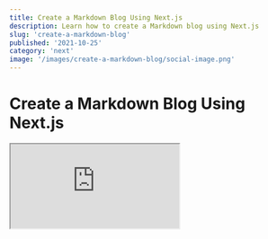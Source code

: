 ```yaml
---
title: Create a Markdown Blog Using Next.js
description: Learn how to create a Markdown blog using Next.js
slug: 'create-a-markdown-blog'
published: '2021-10-25'
category: 'next'
image: '/images/create-a-markdown-blog/social-image.png'
---
```


# Create a Markdown Blog Using Next.js

<Iframe title="JavaScript Sandbox" src="https://thedigitalgarden.vercel.app/" />

You can view the entire site at [The Digital Garden](https://thedigitalgarden.vercel.app/) and view the [source code on GitHub](https://github.com/JoysOfCode/markdown-blog).

## Table of Contents

- [Your Digital Garden](#your-digital-garden)
- [List of Features](#list-of-features)
- [How Does it Work](#how-does-it-work)
- [Project Setup](#project-setup)
- [Next.js Folder Structure](#nextjs-folder-structure)
- [Next.js File System Based Router](#nextjs-file-system-based-router)
- [Showing Posts](#showing-posts)
- [Markdown Plugins](#markdown-plugins)
- [Markdown Component Substitution](#markdown-component-substitution)
- [List Sorted Posts](#list-sorted-posts)
- [Post Categories](#post-categories)
- [Navigation](#navigation)
- [SEO](#seo)
- [Styles](#styles)
- [Layout](#layout)
- [Dark Mode](#dark-mode)
- [Deploy](#deploy)
- [Conclusion](#conclusion)

## Your Digital Garden

Despite popular platforms for developers to author and share content with others I strongly believe that you should have your own place on the internet — your own **digital garden.**

I set out to create something that I would want to use based on what I think a **Markdown** blog should have. Understanding every part of your site is another excuse to **learn, modify and extend**.

The reason why I don't use [Gatsby](https://www.gatsbyjs.com/) is because it's **easy but not simple** meaning you can probably set up a blog in minutes like [Wordpress](https://wordpress.org/) but you don't understand how any of it works because the abstraction is so high.

For this reason I'm using [Next.js](https://nextjs.org/) because while you have to do more work you get to learn a lot more. Having more code doesn't mean it's more complicated — in fact you're going to be surprised how little code we're going to write.

More importantly most of what I'm going to show you is **meta-framework agnostic** meaning you can use what you learn with other framewors.

Understanding **React** is required but I'm going to try to keep it beginner friendly if you never used **Next.js** before and we're going to be using **TypeScript** which is **optional**, so you can completely ignore it and just use **JavaScript**.

## List of Features

These are the features I expect a **Markdown** blog to have:

- **Dark mode**
- **MDX** for a rich user experience
- **Syntax highlight** (**line numbers**, **line highlight** and **copying code** to the clipboard)
- **List posts** by oldest to newest
- **Filter posts** by category
- **Meta tags** (**SEO** and **social share images**)
- **Table of contents** autogenerated from headings
- **Tables** and other extended **Markdown** features from [GitHub Flavored Markdown](https://github.github.com/gfm/)
- **Smart typography** (real quotes and ellipses)

## How Does it Work

We're going to create the **URL slug** from the post title and have **Next.js** build the page for us for every post.

<Image
  height="314px"
  width="637px"
  src="/images/create-a-markdown-blog/site-diagram.webp"
  alt="Site diagram"
/>

**Markdown**

[Markdown](https://daringfireball.net/projects/markdown/) is popular because it's easy to author content, so we don't have to write **HTML** by hand or use a clumsy [WYSWYG](https://en.wikipedia.org/wiki/WYSIWYG) solution that can't keep up with your intent.

**MDX**

We're going to use [MDX](https://mdxjs.com/) (JSX in **Markdown**) that lets you use **React** components inside **Markdown**.

**Static Generated**

The site itself is **static generated** meaning **Next.js** is going to build the entire site in advance at **build time** when it deploys to **Vercel** meaning it's going to be fast once it's cached on their [CDN](https://en.wikipedia.org/wiki/Content_delivery_network) (content delivery network).

**Static** doesn't mean not interactive. You might be familiar with the term from other site builders where it just means to output **HTML**, **CSS** and **JavaScript**. This is not the case with **Next.js**.

**Styles**

For the styles we're going to use a **CSS-in-JS** solution [styled-jsx](https://github.com/vercel/styled-jsx) mostly because it works out of the box with **Next.js** and using it is similar to a **single file component** if you ever used **Vue**, or **Svelte**.

If you want highlighting and code completion there's [styled-jsx Syntax Highlighting](https://marketplace.visualstudio.com/items?itemName=Divlo.vscode-styled-jsx-syntax) and [styled-jsx Language Server](https://marketplace.visualstudio.com/items?itemName=Divlo.vscode-styled-jsx-languageserver) extension for [VS Code](https://code.visualstudio.com/) but it's optional (I expect you to use your prefered styling method).

Nothing here is specific to **CSS-in-JS** other than giving us **scoped styles**, so feel free to use any **CSS** solution for **React** you prefer.

**Deployment**

For deployment we're going to use **Vercel**, so whenever we push to **GitHub** it's going to trigger a deploy to **Vercel**.

## Project Setup

Let's initialize a **Next.js** project using **TypeScript** but feel free to exclude the flag if you don't want to use it.

Name it whatever you want.

```shell:terminal
npx create-next-app --typescript
```

Start the development server and the page should be available at [http://localhost:3000/](http://localhost:3000/).

```shell:terminal
npm run dev
```

There's a couple of things we don't need, so let's remove:

- **api** folder inside **pages**
- Everything inside the **styles** folder
- Styles import in **pages/\_app.tsx**
- Everything inside **pages/index.tsx**

After that change the contents of `index.tsx`. After you're done you should see **Home** on your page.

```tsx:pages/index.tsx
export default function Home() {
  return <h1>Home</h1>
}
```

Let's also set up [module path aliases](https://nextjs.org/docs/advanced-features/module-path-aliases) inside `tsconfig.json`, so we can import things **relative to the root of our project**.

For example instead of doing `../../Component'` you can do `'@/root/components/Component'`.

```json:tsconfig.json
{
  "compilerOptions": {
    // ...
	"baseUrl": ".",
	"paths": {
      "@/root/*": ["./*"]
	}
  },
  // ...
}
```

You can set as many **path aliases** as you want. Some people prefer to have special paths for **components**, **styles** and other things but I prefer keeping it simple.

## Next.js Folder Structure

Here is an explanation of the **Next.js** folder structure.

**.next**

**Next.js** cache and build output.

**pages**

**Next.js** uses a **file-system based router** where every file you create is a page like in **PHP**. For example `pages/about.tsx` would map to `http://localhost:3000/about`. You can also have **dynamic routing** and it's awesome.

**Next.js** has special files **\_app.tsx** that acts like a wrapper around every page and **\_document.tsx** to get access to the `<html>` and `<body>` tags.

**api**

Holds your **API endpoints** using **serverless functions** meaning you don't need to use a real server for simple things.

You can scrape a site and serve the **JSON** as a response you can render in your **frontend**, or **store it inside a database**. You **can't** create, or write to files since **serverless functions** don't have storage because they spin up once per request.

**public**

Holds your **static assets** such as images.

**styles**

Your **CSS** but it's not convention.

**eslintrc.json**

**ESLint** linting rules.

**next-env.d.ts**

Makes sure **Next.js** types are picked up by **TypeScript**.

**next.config.js**

Let's you extend the **Webpack** config for **Next.js** without having to **eject**.

**tsconfig.json**

**TypeScript** compiler options. You're going to use **jsconfig.json** if you're using **JavaScript**.

I want to note that some things like `pages` are convention in **Next.js** but other things like **styles** and where you place your components are unopinionated.

## Next.js File System Based Router

We need a way to generate pages when we build our site.

Imagine what a chore it would be if we created a new page for every post like `pages/post1.tsx`, `pages/post2.tsx`.

We can instead create a **dynamic route** such as `pages/[slug].tsx`, so that we can create pages on the fly based on the posts we create.

We're going to get those paths from the **file system** because we can use **Node.js** inside **Next.js** pages.

This is possible because **Next.js** exposes **special functions** we can only use inside a page such as `getStaticPaths` and `getStaticProps` where we can **pre-render the page at build time**.

<Image
  height="496px"
  width="888px"
  src="/images/create-a-markdown-blog/next-page-render.webp"
  alt="Next.js page render"
/>

This is how it looks inside **Next.js**.

```tsx:pages/[slug].tsx
export default function Post(props) {
  return <h1>{props.title}</h1>
}

export async function getStaticPaths() {
  return {
    paths: [
      { params: { slug: 'post-1' } },
      { params: { slug: 'post-2' } }
	],
    fallback: false,
  }
}

export async function getStaticProps() {
  return {
    props: {
      title: 'Post',
    },
  }
}
```

In the above example since we created `[slug].tsx` **Next.js** expects us to specify a **slug** that can be any path as the **param**, so we created paths for [http://localhost:3000/post-1](http://localhost:3000/1) and [http://localhost:3000/post-2](http://localhost:3000/2).

This means we generate the **paths** and **props** in advance. The **props** are then sent to the **component** like regular **props**.

**Next.js** is flexible, so we can specify per page if we want it to be **SSG** (server-side generated) meaning **Next.js** builds the pages during **build time**, or **SSR** (server-side rendered) using `getServerSideProps` where you have to request the page from the server.

Since this code gets executed **server-side** in **Node.js** land in some **ephemeral serverless function** it's not part of the bundle.

**Next.js** is just **React** with a couple of extra things with a great developer experience. This was just a brief introduction to **Next.js** but if you want to learn **Next.js** hit up the [Next.js basics](https://nextjs.org/learn/basics/create-nextjs-app).

## Showing Posts

Let's start with the most interesting part which is showing **Markdown** posts.

For this we're going to use [mdx-bundler](https://github.com/kentcdodds/mdx-bundler) that's going to help us with reading **Markdown** files and bundle any dependencies we have such as **React** components which is awesome because it's framework agnostic unlike [next-mdx-remote](https://github.com/hashicorp/next-mdx-remote).

```shell:terminal
npm i mdx-bundler esbuild
```

[esbuild](https://esbuild.github.io/) is just an extremely fast **JavaScript** bundler that **mdx-bundler** uses.

Let's add some example posts by creating a `posts` folder at the root of our project (same place where your `package.json` is).

Inside `posts` we're going to create at least two folders with posts following this structure:

- `posts/post-1/post-1.mdx`
- `posts/post-2/post-2.mdx`

At the top of every **Markdown** file we're going to include the **title**, **description**, **published**, **category**, **slug** and **social share image** metadata that we can parse as **front matter**.

```md:post-1.mdx
---
title: First Post
description: This is the first post
published: '2021-10-10'
category: 'javascript'
slug: 'post-1'
image: '/images/post-1/social-image.png'
---

import { Counter } from './Counter'

# First Post

This is the first post.

You can use regular Markdown inside here like *italic* or **bold**.

Here's a component.

<Counter />
```

```md:post-2.mdx
---
title: Second Post
description: This is the second post
published: '2021-10-20'
category: 'javascript'
slug: 'post-2'
image: '/images/post-2/social-image.png'
---

# Post 2

This is the second post.

If you had an image:

![Description](/images/post-2/image.webp)
```

If you want to use an image don't include `public` in the path but just `/images/post-2/image.webp` because **Next.js** is going to serve it from [http://localhost:3000/images/post-2/image.webp](http://localhost:3000/images/post-2/image.webp).

I'm not going to include any **social share images** here but in my other post I explain how you can [automate creating dynamic social share images](https://joyofcode.xyz/dynamic-social-share-images) and later I'm going to show you what `<meta>` tags to include.

If you just want to know the dimensions it should be **1200px** by **630px** in size. If you're going to do it yourself use [Figma](https://www.figma.com/).

We're going to include a component for `post-1`:

- `posts/post-1/Counter.tsx`

```tsx:posts/post-1/Counter.tsx
import { useState } from 'react'

export function Counter() {
  const [count, setCount] = useState(0)

  return (
    <div>
      <p>You clicked {count} times</p>
      <button onClick={() => setCount(count + 1)}>Click</button>
    </div>
  )
}
```

Create `[slug].tsx` inside the `pages` directory that's going to be responsible for our posts:

- `pages/[slug].tsx`

We're going to use **Node.js** to read from the **file system** and create **paths** based on the posts we have.

First we're going to get the post names.

```ts:example.ts
import fs from 'fs'

// post paths
const currentDirectory = process.cwd()
const posts = fs.readdirSync(`${currentDirectory}/posts`)
const postPaths = posts.map((post) => post)

// [ 'post-1', 'post-2' ]
```

Then we're going to `map` over the **paths** to create **slugs** in the format that **Next.js** expects.

```ts:example.ts
// paths
const paths = postPaths.map((path) => ({
  params: { slug: path },
}))

/*
[
  { params: { slug: 'post-1' } },
  { params: { slug: 'post-2' } }
]
*/
```

At the end this is our `getStaticPaths`.

```tsx:pages/[slug].tsx
export async function getStaticPaths() {
  // post paths
  const currentDirectory = process.cwd()
  const posts = fs.readdirSync(`${currentDirectory}/posts`)
  const postPaths = posts.map((post) => post)

  // paths
  const paths = postPaths.map((path) => ({
    params: { slug: path },
  }))

  return {
    paths,
    fallback: false,
  }
}
```

The `fallback: false` means that it should return a **404 page** if not found. If you don't include this **Next.js** would complain.

When you're using `getStaticPaths` you also have to use `getStaticProps`.

After we create the **paths** we can take the **slug** from the **URL**. For example when someone visits [http://localhost:3000/post-1](http://localhost:3000/post-1) we can find the post by **post-1** and parse it using **mdx-bundler**.

```tsx:pages/[slug].tsx
export async function getStaticProps({ params }) {
  // slug
  const { slug } = params

  // post path
  const currentDirectory = process.cwd()
  const postPath = `${currentDirectory}/posts/${slug}/${slug}.mdx`
  const markdown = await bundleMDXFile(postPath)
  const { code, frontmatter: metadata } = markdown

  return {
    props: {
      code,
      metadata,
    },
  }
}
```

`getStaticProps` taks a `context` argument from where we destructure `params`.

After we parse the post using `bundleMDXFile` we get the bundled `code` that we can use on the frontend to create a component using `getMDXComponent`.

We also have `metadata` from the **front matter** we can use for **SEO** later.

```tsx:pages/[slug].tsx
import { useMemo } from 'react'
import { getMDXComponent } from 'mdx-bundler/client'

interface PostProps {
  code: string
  metadata: any
}

export default function Post({ code, metadata }: PostProps) {
  // avoid recreating the component every render
  const Component = useMemo(() => getMDXComponent(code), [code])
  return <Component />
}
```

If you navigate to [http://localhost:3000/post-1](http://localhost:3000/post-1) you should see the post.

<Image
  height="284px"
  width="511px"
  src="/images/create-a-markdown-blog/mdx-component.webp"
  alt="MDX component"
/>

This took no code at all and we have a working blog that we understand how it works completely.

This is how `[slug].tsx` should look like.

```tsx:pages/[slug.tsx]
import { useMemo } from 'react'
import { bundleMDXFile } from 'mdx-bundler'
import { getMDXComponent } from 'mdx-bundler/client'
import fs from 'fs'

interface PostProps {
  code: string
  metadata: any
}

interface Params {
  params: {
    slug: string
  }
}

export default function Post({ code, metadata }: PostProps) {
  // avoid recreating the component every render
  const Component = useMemo(() => getMDXComponent(code), [code])
  return <Component />
}

export async function getStaticPaths() {
  // post paths
  const currentDirectory = process.cwd()
  const posts = fs.readdirSync(`${currentDirectory}/posts`)
  const postPaths = posts.map((post) => post)

  // paths
  const paths = postPaths.map((path) => ({
    params: { slug: path },
  }))

  return {
    paths,
    fallback: false,
  }
}

export async function getStaticProps({ params }: Params) {
  // slug
  const { slug } = params

  // post path
  const currentDirectory = process.cwd()
  const postPath = `${currentDirectory}/posts/${slug}/${slug}.mdx`
  const markdown = await bundleMDXFile(postPath)
  const { code, frontmatter: metadata } = markdown

  return {
    props: {
      code,
      metadata,
    },
  }
}

```

I urge you to `console.log` everything to see how it works — keep in mind logs inside special **Next.js** functions only show inside your **terminal** because it happens on the server (I still fall for that one).

## Markdown Plugins

There's [remark plugins](https://github.com/remarkjs/remark/blob/main/doc/plugins.md) that process **Markdown** and [rehype plugins](https://github.com/rehypejs/rehype/blob/main/doc/plugins.md) that process **HTML** after it's converted from **Markdown**.

Don't be confused by the difference. If you find a **plugin** you want to use it's either going to be one of them. You're going to have to figure out if they work or don't.

We're going to include useful **plugins** from **syntax highlight** to generating a **table of contents**.

```shell:terminal
npm i rehype-code-titles rehype-image-placeholder rehype-prism-plus remark-gfm remark-autolink-headings remark-slug @silvenon/remark-smartypants remark-toc remark-unwrap-images
```

Inside `[slug].tsx` in `getStaticProps` we can pass a second `options` parameter to `bundleMDXFile`.

```tsx:[pages/slug.tsx]
import { BundleMDXOptions } from 'mdx-bundler/dist/types'

// mdx plugins
import rehypeCodeTitles from 'rehype-code-titles'
import rehypeImagePlaceholder from 'rehype-image-placeholder'
import rehypePrism from 'rehype-prism-plus'
import remarkGfm from 'remark-gfm'
import remarkHeadings from 'remark-autolink-headings'
import remarkSlug from 'remark-slug'
import remarkSmartypants from '@silvenon/remark-smartypants'
import remarkTableofContents from 'remark-toc'
import remarkUnwrapImages from 'remark-unwrap-images'

export async function getStaticProps({ params }: Params) {
  // slug
  const { slug } = params

  // markdown plugins
  const options: BundleMDXOptions = {
    xdmOptions(options) {
      options.remarkPlugins = [
        ...(options.remarkPlugins ?? []),
        // github flavored markdown
        remarkGfm,
        // add id to headings
        remarkHeadings,
        // add links to headings
        remarkSlug,
        // smart typographic punctuation like real quotes
        remarkSmartypants,
        // generates table of contents from headings
        // `tight` removes <p> from <li> when nested
        [remarkTableofContents, { tight: true }],
        // remove paragraph around images
        remarkUnwrapImages,
      ]
      options.rehypePlugins = [
        ...(options.rehypePlugins ?? []),
        // title for code blocks (has to come before `rehypePrism`)
        rehypeCodeTitles,
        // syntax highlight
        rehypePrism,
        // image dimensions and placeholder
        [rehypeImagePlaceholder, { dir: 'public' }],
      ]
      return options
    },
  }

  // post path
  const currentDirectory = process.cwd()
  const postPath = `${currentDirectory}/posts/${slug}/${slug}.mdx`
  const markdown = await bundleMDXFile(postPath, options)
  const { code, frontmatter: metadata } = markdown

  return {
    props: {
      code,
      metadata,
    },
  }
}
```

If you want to see what the plugins do head over to the [features page](https://thedigitalgarden.vercel.app/features) of the finished project.

Since some of the **plugins** don't have types we have to apease **TypeScript** by creating `types/global.d.ts` and say they exist.

```ts:types/global.d.ts
declare module '@silvenon/remark-smartypants'
declare module 'rehype-image-placeholder'
```

While we're here, let's create `types/post.ts` and use that type instead of `any` for `PostProps`.

```ts:types/post.ts
export interface Post {
  category: string
  description: string
  image: string
  published: number
  slug: string
  title: string
}
```

```tsx:pages/[slug].tsx
// rename it to avoid name collision
import { Post as Metadata } from '@/root/types/post'

interface PostProps {
  code: string
  metadata: Metadata
}
```

## Markdown Component Substitution

We can replace any **Markdown** component we want using our own **React** components.

For example we can replace the regular `<img>` component with our own that uses [next/image](https://nextjs.org/docs/api-reference/next/image) which is awesome because it serves images for us based on the device and only loads the image when it's in view using **lazy loading**.

```tsx:example.tsx
// image component
function Image(props) {
  // ...
}

// MDX components
const mdxComponents = {
  // using a component
  img: Image,
  // directly passing props
  img: (props) => <Image {...props} />
}

// inside [slug].tsx
function Post() {
  return <Component components={mdxComponents} />
}
```

Let's use that to implement our `<Image />` and `<CodeBlock />` component, so we can get the code from the `<pre>` content and copy it to the clipboard.

First create `components` at the root and `mdx` folder inside with `Image.tsx`:

- `components/mdx/Image.tsx`

```tsx:components/mdx/Image.tsx
import { useState } from 'react'
import NextImage from 'next/image'

interface ImageProps {
  src: string
  alt: string
  width: string
  height: string
  blurDataURL: string
}

export default function Image({
  src,
  alt,
  width,
  height,
  blurDataURL,
}: ImageProps) {
  const [loaded, setLoaded] = useState<boolean>(false)
  const zoom = loaded ? 'zoom' : ''

  return (
    <div className="container">
      <div className={zoom}>
        <NextImage
          onLoadingComplete={() => setLoaded(true)}
          src={src}
          alt={alt}
          width={width}
          height={height}
          loading="lazy"
          placeholder={blurDataURL ? 'blur' : undefined}
          blurDataURL={blurDataURL}
        />
      </div>

      <style jsx>
        {`
          .container {
            overflow: hidden;
          }

          .zoom {
            animation: zoom 0.3s linear;
          }

          @keyframes zoom {
            from {
              transform: scale(1.1);
            }
          }
        `}
      </style>
    </div>
  )
}
```

We're just passing basic `src` and `alt` image props alongside additional props we get from using the **image plugin** that gives us the `width` and `height` with the `blurDataURL` for the placeholder.

After that we're just doing a simple zoom effect like you see on some sites when the image is loaded and `next/image` takes care of everything else.

If this is the first time you're seeing `styled-jsx` the only thing you have to know is that the styles only apply to the single component but you can also specify a `global` attribute.

You can use whatever you want for styles but we don't have to set up anything since it works out of the box with **Next.js**.

Let's create `CodeBlock.tsx`:

- `components/mdx/CodeBlock.tsx`

```tsx:components/mdx/CodeBlock.tsx
import { useRef } from 'react'

interface CodeBlockProps {
  children: React.ReactNode
}

export default function CodeBlock({ children }: CodeBlockProps) {
  const preRef = useRef<HTMLPreElement>(null)

  function copy() {
    const content = preRef.current?.textContent ?? ''
    navigator.clipboard.writeText(content)
  }

  return (
    <div className="code-block">
      <pre ref={preRef}>{children}</pre>
      <button onClick={copy} className="copy">
        <span className="sr-only">Copy</span>
        <span>📋</span>
      </button>

      <style jsx>
        {`
          .code-block {
            position: relative;
          }

          .copy {
            cursor: pointer;
            position: absolute;
            top: -34px;
            right: 20px;
            font-size: 1rem;
            background: none;
            border-radius: var(--border-base);
            border: none;
            transition: transform 0.1s ease;
          }

          .copy:active {
            transform: scale(0.9);
          }
        `}
      </style>
    </div>
  )
}
```

We're using a `ref` to get the contents of the `<pre>` element and copy the contents to the **clipboard** using the [Clipboard API](https://developer.mozilla.org/en-US/docs/Web/API/Clipboard_API).

Create `MDXComponents.tsx` where we can export the components:

- `components/mdx/MDXComponents.tsx`

```tsx:components/mdx/MDXComponents.tsx
import CodeBlock from './CodeBlock'
import Image from './Image'

const mdxComponents = {
  img: Image,
  pre: CodeBlock,
}

export default mdxComponents
```

I also like to create a `index.ts` to export everything, so we can import doing `components/mdx` instead of `components/mdx/mdxComponents`:

- `components/mdx/index.ts`

```ts:components/mdx/index.ts
export { default } from './MDXComponents'
```

Import `mdxComponents` in `[slug].tsx` and pass it to `Component` using the `components` prop.

```tsx:pages/[slug].tsx
// ...
import mdxComponents from '@/root/components/mdx'

// ...
<Component components={mdxComponents as any} />
```

## List Sorted Posts

Going back to our **home page** inside `index.ts` we're going to list the posts from **oldest to newest**.

We get the **paths** again but this time we're only interested in the **front matter** so we can use the **metadata** to render the cards.

We're also going to turn the **date** into a **timestamp**, so we can sort it.

```tsx:pages/index.tsx
import { bundleMDXFile } from 'mdx-bundler'
import fs from 'fs'

import { Post } from '@/root/types/post'
import Posts from '@/root/components/Posts'

interface HomeProps {
  posts: Post[]
}

export default function Home({ posts }: HomeProps) {
  return (
    <div>
      <h2>Latest Posts</h2>
      <Posts posts={posts} />
    </div>
  )
}

export async function getStaticProps() {
  // post paths
  const currentDirectory = process.cwd()
  const posts = fs.readdirSync(`${currentDirectory}/posts`)

  // metadata from frontmatter
  const postsMetadata = []

  for (let post of posts) {
    const postPath = `${currentDirectory}/posts/${post}/${post}.mdx`
    const markdown = await bundleMDXFile(postPath)
    const { frontmatter } = markdown

    const timestamp = new Date(frontmatter.published).valueOf()
    frontmatter.published = timestamp

    postsMetadata.push(frontmatter)
  }

  // sort posts by oldest to newest
  const sortedPosts = postsMetadata.sort(
    (firstEl, secondEl) => secondEl.published - firstEl.published
  )

  return {
    props: {
      posts: sortedPosts,
    },
  }
}

```

We also have to create the `<Posts />` component that just renders the posts:

- `components/Posts.tsx`

```tsx:pages/index.tsx
import Link from 'next/link'

import { Post } from '@/root/types/post'

interface PostsProps {
  posts: Post[]
}

export default function Posts({ posts }: PostsProps) {
  return (
    <section>
      {posts.map(({ title, description, slug }) => (
        <article key={slug}>
          <Link href={`/${slug}`}>
            <a>{title}</a>
          </Link>
          <p>{description}</p>
        </article>
      ))}

      <style jsx>
        {`
          section {
            display: flex;
            flex-direction: column;
            gap: var(--spacing-1);
          }

          article {
            padding: var(--spacing-1);
            background-color: var(--color-post);
            border-radius: var(--radius-base);
          }

          a {
            font-size: var(--font-tertiary);
            color: var(--color-post-title);
          }

          p {
            color: var(--color-post-description);
          }
        `}
      </style>
    </section>
  )
}

```

Now if you navigate to [http://localhost:3000/](http://localhost:3000/) you can see the sorted posts.

<Image
  height="216px"
  width="370px"
  src="/images/create-a-markdown-blog/sorted-posts.webp"
  alt="Sorted posts"
/>

## Post Categories

At some point we're going to have a couple of posts, so it would be nice being able to filter them by category.

For example when a user visits [http://localhost:3000/category/javascript](http://localhost:3000/category/javascript) it should only show **JavaScript** posts.

To create such a path we can create a `category` folder inside `pages` with `[category].tsx` inside:

- `pages/category/[category].tsx`

To achieve this we're going to use the `category` field from the post **front matter** and filter the posts based on it.

We're going to keep a list of categories to create **paths** from.

```ts:example.ts
const categories = ['html', 'css', 'javascript'] as const
```

```ts:example.ts
export async function getStaticPaths() {
  // paths
  const paths = categories.map((category) => ({
    params: { category },
  }))

  /*
  [
    { params: { category: 'html' } },
    { params: { category: 'css' } },
    { params: { category: 'javascript' } }
  ]
  */

  return {
    paths,
    fallback: false,
  }
}
```

We're also going to map the names to something more readable when rendering it.

```ts:example.ts
const categoryName = {
  html: 'HTML',
  css: 'CSS',
  javascript: 'JavaScript',
}
```

We're going to get the `category` from the **URL** from `context.params` inside `getStaticProps`.

We need to get the **paths** to the posts because we have to read them and get the **front matter**.

If the `frontmatter.category` matches `category` from the **URL** we know to filter those posts and sort them.

```tsx:pages/[category].tsx
export async function getStaticProps(context: Context) {
  const { category } = context.params

  // get the post paths
  const currentDirectory = process.cwd()
  const postFoldersPath = `${currentDirectory}/posts`
  const postFolders = readdirSync(postFoldersPath)
  const postPaths = postFolders.map(
    (folder) => `${currentDirectory}/posts/${folder}/${folder}.mdx`
  )

  // get the posts
  const posts = []

  for (let path of postPaths) {
    const markdown = await bundleMDXFile(path)
    const { frontmatter } = markdown

    if (frontmatter.category === category) {
      posts.push(frontmatter)
    }
  }

  // sort posts by oldest to newest
  const sortedPosts = posts.sort(
    (firstEl, secondEl) => secondEl.published - firstEl.published
  )

  return {
    props: {
      posts: sortedPosts,
      category,
    },
  }
}
```

This is how `[category].tsx` looks.

```tsx:pages/category/[category].tsx
import { bundleMDXFile } from 'mdx-bundler'
import { readdirSync } from 'fs'

import { Post } from '@/root/types/post'
import Posts from '@/root/components/Posts'

interface CategoryProps {
  posts: Post[]
  category: typeof categories[number]
}

interface Context {
  params: {
    category: string
  }
}

const categories = ['html', 'css', 'javascript'] as const

const categoryName = {
  html: 'HTML',
  css: 'CSS',
  javascript: 'JavaScript',
}

export default function Category({ posts, category }: CategoryProps) {
  return (
    <div>
      <h2>{categoryName[category]}</h2>
      <Posts posts={posts} />
    </div>
  )
}

export async function getStaticPaths() {
  // paths
  const paths = categories.map((category) => ({
    params: { category },
  }))

  return {
    paths,
    fallback: false,
  }
}

export async function getStaticProps(context: Context) {
  const { category } = context.params

  // get the post paths
  const currentDirectory = process.cwd()
  const postFoldersPath = `${currentDirectory}/posts`
  const postFolders = readdirSync(postFoldersPath)
  const postPaths = postFolders.map(
    (folder) => `${currentDirectory}/posts/${folder}/${folder}.mdx`
  )

  // get the posts
  const posts = []

  for (let path of postPaths) {
    const markdown = await bundleMDXFile(path)
    const { frontmatter } = markdown

    if (frontmatter.category === category) {
      posts.push(frontmatter)
    }
  }

  // sort posts by oldest to newest
  const sortedPosts = posts.sort(
    (firstEl, secondEl) => secondEl.published - firstEl.published
  )

  return {
    props: {
      posts: sortedPosts,
      category,
    },
  }
}
```

If you head over to [http://localhost:3000/category/javascript](http://localhost:3000/category/javascript) you can see the posts.

You can treat the **categories** as **tags** if for example you had `category: 'javascript, tips'` in your **front matter** you could `split` the string and get posts that are of type **JavaScript** and **tips** for your `javascript-tips` page.

## Navigation

Create the `Navigation.tsx` inside `components`:

- `components/Navigation.tsx`

The navigation has the `<Navigation />` component and `<Links />` components that just loop over `links`.

```tsx:components/Navigation.tsx
import Link from 'next/link'

const links = [
  { location: '🌱 Digital Garden', url: '/' },
  { location: '🏷️ HTML', url: '/category/html' },
  { location: '😎 CSS', url: '/category/css' },
  { location: '📜 JavaScript', url: '/category/javascript' },
]

function Links() {
  return (
    <ol>
      {links.map(({ location, url }) => (
        <li key={location}>
          <Link href={url}>
            <a>{location}</a>
          </Link>
        </li>
      ))}

      <style jsx>
        {`
          ol {
            display: flex;
            flex-direction: column;
            gap: var(--spacing-1);
            list-style: none;
          }

          @media (min-width: 640px) {
            ol {
              display: flex;
              flex-direction: row;
              gap: var(--spacing-1);
            }
          }
        `}
      </style>
    </ol>
  )
}

export function Navigation() {
  return (
    <nav>
      <Links />

      <style jsx>
        {`
          nav {
            display: flex;
            flex-direction: column;
            gap: var(--spacing-1);
            padding: var(--spacing-2);
          }

          @media (min-width: 640px) {
            nav {
              max-width: var(--reading-length);
              margin: 0 auto;
              padding: var(--spacing-2) 0;
              flex-direction: row;
              justify-content: space-between;
              align-items: center;
            }
          }
        `}
      </style>
    </nav>
  )
}
```

We're going to use it inside a **layout** component after we to create the **SEO** component.

## SEO

Search engine optimization is important for search engines crawling your site and so are **social share images** that show up when you link your site or post on social media.

Here I included the `<meta>` tags you should have. You should only replace `your-site-url` with the **deployment URL** for example [https://thedigitalgarden.vercel.app/](https://thedigitalgarden.vercel.app/).

You can create an **environment variable** if you want, so you don't have to change your source code if the link changes.

We use the default `meta` for a regular page and if it's a post we can pass the **metadata** from the **front matter** to override it.

Create `Seo.tsx` inside `components`:

- `components/Seo.tsx`

```tsx:components/Seo.tsx
import Head from 'next/head'

export default function Seo({ ...metadata }) {
  const development = process.env.NODE_ENV === 'development'
  const url = development ? 'http://localhost:3000' : 'your-site-url'

  const meta = {
    title: 'Digital Garden',
    description: `Description of the site`,
    image: `${url}/images/social-image.png`,
    ...metadata,
  }

  return (
    <Head>
      <title>{meta.title}</title>
      <meta content={meta.description} name="description" />

      <meta content={meta.title} property="og:title" />
      <meta content={meta.image} property="og:image" />
      <meta content={meta.description} property="og:description" />

      <meta content="summary_large_image" name="twitter:card" />
      <meta content={meta.title} name="twitter:title" />
      <meta content={meta.description} name="twitter:description" />
      <meta content={meta.image} name="twitter:image" />

      <link rel="icon" href="https://fav.farm/🌱" />
    </Head>
  )
}
```

## Styles

Our site looks sad so far, so let's add some styles. We're going to add **global styles** and **syntax highlight styles**.

If you're curious how **syntax highlight** works it's simple. Using the **Markdown** plugin from earlier we break the code into **tokens** using [Prism](https://prismjs.com/) that has a lot of themes we can use and target using **CSS**.

I did the tedious job of turning everything I can into [CSS variables](https://developer.mozilla.org/en-US/docs/Web/CSS/--*) from the **font family**, **colors** and **spacing** to **tokens**, so you can create your own themes.

We're going to separate the styles because they're long and it's going to be easier to manage.

All the variables including **tokens** are inside `style.ts`.

Inside the `styles` folder create:

- `styles/style.ts`
- `styles/prism.ts`

```css:styles/style.ts
import css from 'styled-jsx/css'

const styles = css.global`
  @import url('https://fonts.googleapis.com/css2?family=Noto+Sans+Mono:wght@400;700&family=Poppins:wght@400;700;900&display=swap');

  /*
    CSS Reset
  */

  *,
  *:after,
  *:before {
    margin: 0;
    padding: 0;
    box-sizing: border-box;
  }

  /*
    CSS Variables
  */

  :root {
    --font-serif: 'Poppins', sans-serif;
    --font-mono: 'Noto Sans Mono', monospace;
    --font-primary: 3rem;
    --font-secondary: 1.5rem;
    --font-tertiary: 1.25rem;
    --font-text: 1.125rem;
    --line-height-text: 1.8;
    --reading-length: 60ch;
    --spacing-1: 1rem;
    --spacing-2: 2rem;
    --radius-base: 10px;
    --shadow: 2px 2px 4px hsl(0, 0%, 0%, 20%);
    --transition-color: color 0.3s, background-color 0.3s;
  }

  /*
    General
  */

  ::selection {
    background-color: var(--color-selection);
  }

  ::-webkit-scrollbar {
    width: 2px;
    height: 2px;
  }

  ::-webkit-scrollbar-thumb {
    background-color: var(--color-scrollbar);
  }

  html,
  body {
    height: 100%;
    /* firefox */
    scrollbar-color: var(--color-scrollbar);
    scrollbar-width: thin;
  }

  body {
    font-family: var(--font-serif);
    color: var(--color-text);
    background-color: var(--color-background);
    background-image: linear-gradient(
      to bottom,
      var(--color-background-gradient),
      transparent
    );
    background-attachment: fixed;
    transition: var(--transition-color);
  }

  h2 {
    margin: var(--spacing-1) 0;
    font-size: var(--font-secondary);
  }

  a {
    color: var(--color-link);
    text-decoration: none;
  }

  a:hover {
    text-decoration: underline;
  }

  table {
    border-collapse: collapse;
  }

  table,
  th,
  td {
    border: 1px solid var(--color-table-border);
  }

  th,
  td {
    padding: var(--spacing-1);
  }

  /*
    Themes
  */

  body[data-theme='dark'] {
    /* site colors */
    --color-text: hsl(0, 0%, 98%);
    --color-background: hsl(184, 10%, 10%);
    --color-background-gradient: hsl(184, 100%, 4%);
    --color-toggle: hsl(172, 100%, 28%);
    --color-toggle-sun: hsl(0, 0%, 98%);
    --color-toggle-moon: hsl(0, 0%, 98%);
    --color-toggle-mask: var(--color-toggle);
    --color-link: hsl(172, 100%, 50%);
    --color-post: hsl(184, 40%, 10%);
    --color-post-title: hsl(172, 100%, 50%);
    --color-post-description: hsl(184, 40%, 90%);
    --color-table-border: hsl(172, 100%, 28%);
    --color-blockquote: hsl(172, 100%, 28%);
    --color-selection: hsl(172, 100%, 28%);
    --color-scrollbar: hsl(172, 100%, 50%);

    /* code block */
    --color-code-block: hsl(172, 10%, 10%);
    --color-code-border: hsl(172, 10%, 12%);
    --color-code-title: hsl(172, 10%, 80%);
    --color-code-inline: hsl(172, 100%, 28%);
    --color-text-inline: hsl(0, 0%, 98%);

    /* line numbers */
    --color-code-line-highlight: hsl(172, 10%, 20%);
    --color-code-line-number: hsl(172, 10%, 80%);

    /* syntax highlight */
    --color-token-1: hsl(0, 0%, 98%);
    --color-token-2: hsl(172, 100%, 80%);
    --color-token-3: hsl(172, 100%, 40%);
    --color-token-4: hsl(172, 100%, 80%);
    --color-token-5: hsl(344, 47%, 68%);
    --color-token-6: hsl(172, 100%, 90%);
  }

  body[data-theme='light'] {
    /* site colors */
    --color-text: hsl(0, 0%, 20%);
    --color-background: hsl(0, 0%, 98%);
    --color-background-gradient: hsl(0, 0%, 98%);
    --color-toggle: hsl(172, 100%, 40%);
    --color-toggle-sun: hsl(0, 0%, 98%);
    --color-toggle-moon: hsl(220, 20%, 10%);
    --color-toggle-mask: var(--color-toggle);
    --color-link: hsl(172, 100%, 24%);
    --color-post: hsl(184, 40%, 90%);
    --color-post-title: hsl(184, 100%, 24%);
    --color-post-description: hsl(184, 40%, 20%);
    --color-table-border: hsl(172, 100%, 28%);
    --color-blockquote: hsl(172, 100%, 28%);
    --color-selection: hsl(172, 100%, 50%);
    --color-scrollbar: hsl(172, 100%, 40%);

    /* code block */
    --color-code-block: hsl(172, 10%, 10%);
    --color-code-border: hsl(172, 10%, 12%);
    --color-code-title: hsl(172, 10%, 80%);
    --color-code-inline: hsl(172, 100%, 28%);
    --color-text-inline: hsl(0, 0%, 98%);
    --color-blockquote: hsl(172, 100%, 28%);

    /* line numbers */
    --color-code-line-highlight: hsl(172, 10%, 20%);
    --color-code-line-number: hsl(172, 10%, 80%);

    /* syntax highlight */
    --color-token-1: hsl(0, 0%, 98%);
    --color-token-2: hsl(172, 100%, 80%);
    --color-token-3: hsl(172, 100%, 40%);
    --color-token-4: hsl(172, 100%, 80%);
    --color-token-5: hsl(344, 47%, 68%);
    --color-token-6: hsl(172, 100%, 90%);
  }

  /*
    Prose
  */

  .post {
    display: grid;
    grid-template-columns: 2rem minmax(0, var(--reading-length)) 2rem;
    justify-content: center;
    row-gap: var(--spacing-2);
  }

  .post > * {
    grid-column: 2/3;
  }

  /* span image and code blocks outside regular layout */
  @media (min-width: 640px) {
    .post {
      grid-template-columns: 4rem minmax(0, var(--reading-length)) 4rem;
    }

    .post .container {
      grid-column: 1/-1;
    }

    .post .rehype-code-title {
      grid-column: 1/-1;
    }

    .post .code-block {
      grid-column: 1/-1;
    }
  }

  .post .rehype-code-title {
    display: flex;
    align-items: center;
    margin-bottom: -2rem;
    padding: 0.6rem 1rem;
    color: var(--color-code-title);
    background-color: var(--color-code-block);
    border-bottom: 1px solid var(--color-code-border);
    border-radius: 4px 4px 0 0;
  }

  .post h1 {
    margin: var(--spacing-2) 0;
    font-size: var(--font-primary);
  }

  .post h2 {
    margin-top: var(--spacing-1);
    font-size: var(--font-secondary);
  }

  .post h3 {
    font-size: var(--font-tertiary);
  }

  .post p {
    font-size: var(--font-text);
    line-height: var(--line-height-text);
  }

  .post ol,
  .post ul {
    display: flex;
    flex-direction: column;
    gap: var(--spacing-1);
    list-style-position: inside;
  }

  .post ul ul {
    padding: var(--spacing-1) 0 0 var(--spacing-1);
    list-style-type: disc;
  }

  .post ul.contains-task-list {
    margin-bottom: var(--spacing-2);
    list-style-type: none;
  }

  .post img {
    max-width: 100%;
    height: 100%;
    display: block;
    border-radius: var(--radius-base);
  }

  .post blockquote {
    padding: var(--spacing-1);
    border-left: 2px solid var(--color-blockquote);
  }

  /*
    Utility
  */

  .sr-only {
    position: absolute;
    width: 1px;
    height: 1px;
    padding: 0;
    margin: -1px;
    overflow: hidden;
    clip: rect(0, 0, 0, 0);
    white-space: nowrap;
    border-width: 0;
  }
`

export default styles
```

```css:styles/prism.ts
import css from 'styled-jsx/css'

const prism = css.global`
  /*
    Syntax highlight
  */

  pre {
    padding: var(--spacing-1);
    border-radius: var(--radius-base);
    border-radius: 0 0 4px 4px;
    background-color: var(--color-code-block);
    box-shadow: 0px 4px 2px hsl(0, 0%, 0%, 10%);
    overflow-x: scroll;
  }

  code[class*='language-'],
  pre[class*='language-'] {
    color: var(--color-token-1);
    font-family: var(--font-mono);
    direction: ltr;
    text-align: left;
    white-space: pre;
    word-spacing: normal;
    word-break: normal;
    line-height: 1.5;
    tab-size: 4;
    hyphens: none;
  }

  /* code blocks */
  pre[class*='language-'] {
    margin: 0.5em 0;
    padding: 1em;
    overflow: auto;
  }

  /* inline code */
  :not(pre) > code {
    padding: 0.4em;
    border-radius: 0.3em;
    color: var(--color-text-inline);
    background-color: var(--color-code-inline);
  }

  .token.comment,
  .token.prolog,
  .token.cdata {
    color: var(--color-token-2);
  }

  .token.delimiter,
  .token.boolean,
  .token.keyword,
  .token.selector,
  .token.important,
  .token.atrule {
    color: var(--color-token-3);
  }

  .token.operator,
  .token.punctuation,
  .token.attr-name {
    color: var(--color-token-2);
  }

  .token.tag,
  .token.tag .punctuation,
  .token.doctype,
  .token.builtin {
    color: var(--color-token-4);
  }

  .token.entity,
  .token.number,
  .token.symbol {
    color: var(--color-token-5);
  }

  .token.property,
  .token.constant,
  .token.variable {
    color: var(--color-token-3);
  }

  .token.string,
  .token.char {
    color: var(--color-token-6);
  }

  .token.attr-value,
  .token.attr-value .punctuation {
    color: var(--color-token-2);
  }

  .token.url {
    color: var(--color-token-6);
    text-decoration: underline;
  }

  .token.function {
    color: var(--color-token-4);
  }

  .token.regex {
    background-color: var(--color-token-6);
  }

  .token.bold {
    font-weight: bold;
  }

  .token.italic {
    font-style: italic;
  }

  .token.inserted {
    background-color: var(--color-token-2);
  }

  .token.deleted {
    background-color: var(--color-token-3);
  }

  /*
    Line highlight
  */

  .code-highlight {
    width: 100%;
    float: left;
  }

  .code-line {
    display: block;
    padding-right: 16px;
    padding-left: 16px;
    margin-right: -16px;
    margin-left: -16px;
  }

  .highlight-line {
    margin-right: -16px;
    margin-left: -16px;
    background-color: var(--color-code-line-highlight);
  }

  .line-number::before {
    content: attr(line);
    margin-left: -8px;
    padding-right: 16px;
    color: var(--color-code-line-number);
  }
`

export default prism
```

## Layout

This is the general layout of the site but for posts we use a grid where we extend images and code blocks outside the grid because it looks cool.

<Image
  height="677px"
  width="531px"
  src="/images/create-a-markdown-blog/layout.webp"
  alt="Site layout"
/>

We're going to create a general layout wrapper for regular pages and one for our posts that's going to hold the **navigation** and **SEO**.

Create the `layout` folder inside `components` with `Blog.tsx` and `Container.tsx`:

- `components/layout/Blog.tsx`
- `components/layout/Container.tsx`

Let's first edit `Blog.tsx`.

```tsx:components/layout/Blog.tsx
import { Navigation } from '@/root/components/Navigation'
import styles from '@/root/styles/style'
import prism from '@/root/styles/prism'
import Seo from '@/root/components/Seo'
import { Post } from '@/root/types/post'

interface BlogProps {
  children: React.ReactNode
  metadata?: Post
}

export default function Blog({ children, metadata }: BlogProps) {
  return (
    <div>
	  <Seo {...metadata} />
      <Navigation />
      <main className="post">{children}</main>

	  <style jsx global>
        {styles}
      </style>

      <style jsx global>
        {prism}
      </style>
    </div>
  )
}
```

We're going to target the elements inside `post` using **CSS** in our global styles.

Inside `[slug].tsx` we can wrap `<Component />` with `<Blog />` and pass it `metadata`.

```tsx:components/[slug].tsx
// ...
import Blog from '@/root/components/layout/Blog'

// ...
export default function Post({ code, metadata }: PostProps) {
  // avoid recreating the component every render
  const Component = useMemo(() => getMDXComponent(code), [code])

  return (
    <Blog metadata={metadata}>
      <Component components={mdxComponents as any} />
    </Blog>
  )
}
```

Let's do the same for `Container.tsx` that's meant to be used for other general pages.

```tsx:components/layout/Container.tsx
import { Navigation } from '@/root/components/Navigation'
import Seo from '@/root/components/Seo'
import styles from '@/root/styles/style'
import prism from '@/root/styles/prism'
import { Post } from '@/root/types/post'

interface ContainerProps {
  children: React.ReactNode
  metadata?: Post
}

export default function Container({ children, metadata }: ContainerProps) {
  return (
    <div>
      <Seo {...metadata} />
      <Navigation />
      <main>{children}</main>

      <style jsx>
        {`
          main {
            padding: 0 var(--spacing-2);
          }

          @media (min-width: 640px) {
            main {
              width: var(--reading-length);
              margin: 0 auto;
              padding: var(--spacing-2) 0;
            }
          }
        `}
      </style>

      <style jsx global>
        {styles}
      </style>

      <style jsx global>
        {prism}
      </style>
    </div>
  )
}
```

Then use it for the **home page** inside `index.tsx`.

```tsx:pages/index.tsx
// ...
import Container from '@/root/components/layout/Container'

// ...
export default function Home({ posts }: HomeProps) {
  return (
    <Container>
      <h2>Latest Posts</h2>
      <Posts posts={posts} />
    </Container>
  )
}
```

## Dark Mode

So far everything works except our colors because we're applying them based on if `<body>` has the **data attribute** of **dark** or **light**.

We just need to create the dark mode toggle `ThemeToggle.tsx` inside `components`:

- `components/ThemeToggle.tsx`

It has a `<ThemeToggle />` component that has the logic and a presentational `<Toggle />` component.

I found the [toggle component on Codepen](https://codepen.io/havardob/pen/MWawKVy) and cleaned it up and turned the values into **CSS variables**.

Thanks to [Adding a Dark / Light Mode Toggle to Next.js Using CSS Variables](https://electricanimals.com/articles/next-js-dark-mode-toggle) because it explains how to solve the flashing issue when you save a theme to [localStorage](https://developer.mozilla.org/en-US/docs/Web/API/Window/localStorage) and refresh the page because of how **server-side hydration** works.

```tsx:components/ThemeToggle.tsx
import { useEffect, useState } from 'react'

interface ToggleProps {
  checked: boolean
  toggle: () => void
}

function Toggle({ checked, toggle }: ToggleProps) {
  return (
    <div className="toggle">
      <input onChange={toggle} type="checkbox" id="toggle" checked={checked} />
      <label htmlFor="toggle">
        <span className="sr-only">Dark Mode Toggle</span>
      </label>

      <style jsx>
        {`
          .toggle {
            --width: 80px;
            --height: 40px;
            --radius-circle: 20px;
            --translate-x-moon: 34px;
            --translate-x-mask: 96px;

            transition: var(--transition-color);
          }

          label {
            width: var(--width);
            height: var(--height);
            display: block;
            position: relative;
            background-color: var(--color-toggle);
            border-radius: 50px;
            overflow: hidden;
            cursor: pointer;
          }

          label:before,
          label:after {
            content: '';
            width: var(--radius-circle);
            height: var(--radius-circle);
            position: absolute;
            top: 10px;
            left: 14px;
            border-radius: 50%;
            transition: transform 0.5s ease;
          }

          label:before {
            background-color: var(--color-toggle-sun);
          }

          label:after {
            background-color: var(--color-toggle-mask);
            left: -58px;
          }

          input[type='checkbox'] {
            display: none;
          }

          input[type='checkbox']:checked + label:before {
            background-color: var(--color-toggle-moon);
            transform: translateX(var(--translate-x-moon));
          }

          input[type='checkbox']:checked + label:after {
            transform: translateX(var(--translate-x-mask));
          }
        `}
      </style>
    </div>
  )
}

export default function ThemeToggle() {
  const selectedTheme = document.body.dataset.theme ?? 'dark'
  const [theme, setTheme] = useState<string>(selectedTheme)
  const checked = theme === 'dark' ? true : false
  const flipTheme = theme === 'dark' ? 'light' : 'dark'

  useEffect(() => {
    document.body.dataset.theme = theme
    localStorage.setItem('theme', theme)
  }, [theme])

  function handleToggle() {
    setTheme(flipTheme)
  }

  return <Toggle checked={checked} toggle={handleToggle} />
}

```

As mentioned from the post I linked for us to be able to get the theme from the browser we have to first get the value before **Next.js** hydrates the page.

If you remember from earlier we can hook into the **DOM** using `_document.tsx`, so create it:

- `pages/_document.tsx`

If you changed `_document.tsx` you have to restart the development server.

```tsx:_document.tsx
import Document, {
  Html,
  Head,
  Main,
  NextScript,
  DocumentContext,
} from 'next/document'

export default class MyDocument extends Document {
  static async getInitialProps(ctx: DocumentContext) {
    const initialProps = await Document.getInitialProps(ctx)
    return { ...initialProps }
  }

  render() {
    const setInitialTheme = `
      function getUserPreference() {
        if (window.localStorage.getItem('theme')) {
          return window.localStorage.getItem('theme')
        }

        return window.matchMedia('(prefers-color-scheme: dark)').matches
          ? 'dark'
          : 'light'
      }

      document.body.dataset.theme = getUserPreference()
    `

    return (
      <Html>
        <Head />
        <body>
          <script dangerouslySetInnerHTML={{ __html: setInitialTheme }} />
          <Main />
          <NextScript />
        </body>
      </Html>
    )
  }
}

```

Most of this is just **Next.js** boilerplate from [the documentation](https://nextjs.org/docs/advanced-features/custom-document). The only thing we added is `setInitialTheme` and inserted the `<script>`.

After that we have to dynamically load the `<ThemeToggle />` component using `next/dynamic` to avoid running the code on the server.

We're going to add it inside `Navigation.tsx`.

```tsx:components/Navigation.tsx
// ...
import dynamic from 'next/dynamic'

// we don't want to run the code on the server
const ThemeToggle = dynamic(() => import('./ThemeToggle'), { ssr: false })

// ...
export function Navigation() {
  return (
    <nav>
      <Links />
      <ThemeToggle />

	  {/* .... */}
    </nav>
  )
}

```

We have a working theme we can save to **local storage** but we also respect the user's preference if no theme is set.

## Deploy

You don't ever have to pay for hosting your **static site** unless for some weird reason you're uploading **gigabytes** of images.

Also don't make the same mistake as I did and turn your blog into a **PWA** (progressive web app) unless you want to make an offering to the bandwidth gods.

You can deploying the site in a couple of steps:

- Push your project to [GitHub](https://github.com/)
- Create an account on [Vercel](https://vercel.com/)
- When you're logged in to **Vercel** tap the **New Project** button
- For the next step you just have to point **Vercel** to your repository

<Image
  height="573px"
  width="505px"
  src="/images/create-a-markdown-blog/vercel.webp"
  alt="Deployment to Vercel"
/>

You shouldn't have any problems but you can always try `npm run build` on your machine to see if your site builds first and solve any issues before you deploy.

If you come across any errors don't panic but calmly read the **log output** because it's just like reading your terminal but it's on another server.

You can also change the **URL** that's generated for you to something else with **\*.vercel.app** at the end also at no cost.

If you want a cheap domain name **.xyz** domains are around **$1 / year** on [Namecheap](https://www.namecheap.com/) and I use it for this site and my portfolio.

## Conclusion

Congrats! 🥳

You can get the [final project files](https://github.com/JoysOfCode/markdown-blog) here.

I hope you learned about **Next.js** but more importantly I hope you're going to write and share your knowledge with others.

If you want to check out [Shiki](https://github.com/shikijs/shiki) if you want to play around with a modern **syntax highlighter** since it lets you use **VS Code** themes.

You can also create more themes like I'm doing on [Joy of Code](https://joyofcode.xyz/) by giving it a name and targeting it with `body[data-theme='theme']` in **CSS**.

Thanks for reading! 🏄
